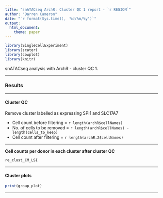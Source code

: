 ```yaml
---
title: "snATACseq ArchR: Cluster QC 1 report - `r REGION`"
author: "Darren Cameron"
date: "`r format(Sys.time(), '%d/%m/%y')`"
output: 
  html_document:
    theme: paper
---
```




```r
library(SingleCellExperiment)
library(scater)
library(cowplot)
library(knitr)
```


snATACseq analysis with ArchR - cluster QC 1.

*** 


### Results {.tabset}

***

#### Cluster QC {.tabset}

Remove cluster labelled as expressing SPI1 and SLC17A7

+ Cell count before filtering  = `r length(archR$cellNames)`
+ No. of cells to be removed = `r length(archR$cellNames) - length(cells_to_keep)`
+ Cell count after filtering = `r length(archR.2$cellNames)`

***

**Cell counts per donor in each cluster after cluster QC**

```R
re_clust_CM_LSI
```

***


#### Cluster plots

```R
print(group_plot)
```

***
